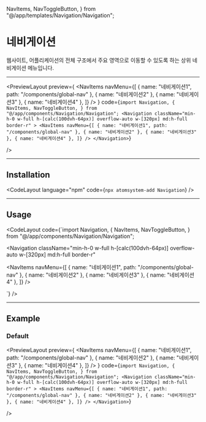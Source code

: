   NavItems,
  NavToggleButton,
} from "@/app/templates/Navigation/Navigation";

# 네비게이션

웹사이트, 어플리케이션의 전체 구조에서 주요 영역으로 이동할 수 있도록 하는 상위 네비게이션 메뉴입니다.

---

<PreviewLayout
  preview={
    <Navigation
      className="min-h-0 
             w-full h-[calc(100dvh-64px)] overflow-auto
             w-[320px] md:h-full border-r"
    >
      <NavItems
        navMenu={[
          { name: "네비게이션1", path: "/components/global-nav" },
          { name: "네비게이션2" },
          { name: "네비게이션3" },
          { name: "네비게이션4" },
        ]}
      />
    </Navigation>
  }
  code={`import Navigation, {
  NavItems,
  NavToggleButton,
} from "@/app/components/Navigation/Navigation";
    <Navigation
      className="min-h-0
             w-full h-[calc(100dvh-64px)] overflow-auto
             w-[320px] md:h-full border-r"
    >
      <NavItems
        navMenu={[
          { name: "네비게이션1", path: "/components/global-nav" },
          { name: "네비게이션2" },
          { name: "네비게이션3" },
          { name: "네비게이션4" },
        ]}
      />
    </Navigation>`}

/>

---

## Installation

<CodeLayout language="npm" code={`npx atomsystem-add Navigation`} />

---

## Usage

<CodeLayout
  code={`import Navigation, {
  NavItems,
  NavToggleButton,
} from "@/app/components/Navigation/Navigation";

<Navigation
  className="min-h-0
             w-full h-[calc(100dvh-64px)] overflow-auto
             w-[320px] md:h-full border-r"
>
  <NavItems
    navMenu={[
      { name: "네비게이션1", path: "/components/global-nav" },
      { name: "네비게이션2" },
      { name: "네비게이션3" },
      { name: "네비게이션4" },
    ]}
  />
</Navigation>

`}
/>

---

## Example

### Default

<PreviewLayout
  preview={
    <Navigation
      className="min-h-0 
             w-full h-[calc(100dvh-64px)] overflow-auto
             w-[320px] md:h-full border-r"
    >
      <NavItems
        navMenu={[
          { name: "네비게이션1", path: "/components/global-nav" },
          { name: "네비게이션2" },
          { name: "네비게이션3" },
          { name: "네비게이션4" },
        ]}
      />
    </Navigation>
  }
  code={`import Navigation, {
  NavItems,
  NavToggleButton,
} from "@/app/components/Navigation/Navigation";
    <Navigation
      className="min-h-0
             w-full h-[calc(100dvh-64px)] overflow-auto
             w-[320px] md:h-full border-r"
    >
      <NavItems
        navMenu={[
          { name: "네비게이션1", path: "/components/global-nav" },
          { name: "네비게이션2" },
          { name: "네비게이션3" },
          { name: "네비게이션4" },
        ]}
      />
    </Navigation>`}

/>
